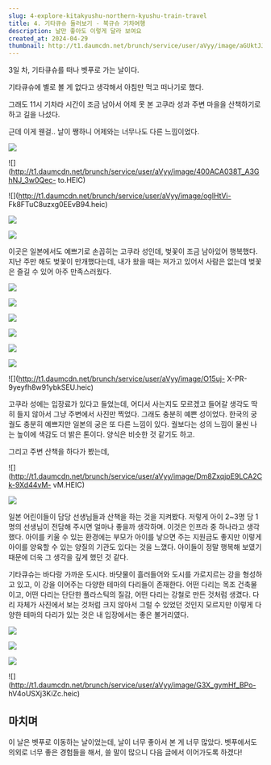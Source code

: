 ```yaml
---
slug: 4-explore-kitakyushu-northern-kyushu-train-travel
title: 4. 기타큐슈 둘러보기 - 북규슈 기차여행
description: 날만 좋아도 이렇게 달라 보여요
created_at: 2024-04-29
thumbnail: http://t1.daumcdn.net/brunch/service/user/aVyy/image/aGUktJJKcMS0nV2CwSyFr43_XwU.png
---
```


3일 차, 기타큐슈를 떠나 벳푸로 가는 날이다.

기타큐슈에 별로 볼 게 없다고 생각해서 아침만 먹고 떠나기로 했다.

그래도 11시 기차라 시간이 조금 남아서 어제 못 본 고쿠라 성과 주변 마을을 산책하기로 하고 길을 나섰다.

근데 이게 웬걸.. 날이 쨍하니 어제와는 너무나도 다른 느낌이었다.

![](http://t1.daumcdn.net/brunch/service/user/aVyy/image/CPSg3PuVCwhHIJLspMItGY1pB54.heic)

![](http://t1.daumcdn.net/brunch/service/user/aVyy/image/400ACA038T_A3GhNJ_3w0Qec-
to.HEIC)

![](http://t1.daumcdn.net/brunch/service/user/aVyy/image/oglHtVi-
Fk8FTuC8uzxg0EEvB94.heic)

![](http://t1.daumcdn.net/brunch/service/user/aVyy/image/SwS1fGCbNzQVUv4-oHCqh7_0c_8.heic)

![](http://t1.daumcdn.net/brunch/service/user/aVyy/image/AfPWC0XzDWsVggkmA7Yw9FiyHp0.heic)

이곳은 일본에서도 예쁘기로 손꼽히는 고쿠라 성인데, 벚꽃이 조금 남아있어 행복했다. 지난 주만 해도 벚꽃이 만개했다는데, 내가 왔을 때는
져가고 있어서 사람은 없는데 벚꽃은 즐길 수 있어 아주 만족스러웠다.

![](http://t1.daumcdn.net/brunch/service/user/aVyy/image/hxjlAzz0aWgL5SWgYhmqTA6DgLI.heic)

![](http://t1.daumcdn.net/brunch/service/user/aVyy/image/5Npq_4aLe8Od9uXP4kT7wC_F9vY.HEIC)

![](http://t1.daumcdn.net/brunch/service/user/aVyy/image/Vhi0uYkd0i-4dPj5VzANkA5BaZ0.HEIC)

![](http://t1.daumcdn.net/brunch/service/user/aVyy/image/WpGFTv2bk4maaJwu4N7PrAmX4vQ.HEIC)

![](http://t1.daumcdn.net/brunch/service/user/aVyy/image/5OQCdWZu0Z1N1WH2frlbHh3gpqw.HEIC)

![](http://t1.daumcdn.net/brunch/service/user/aVyy/image/fZukHuZbG39A-gFfZUDZ4HyT_70.HEIC)

![](http://t1.daumcdn.net/brunch/service/user/aVyy/image/O15uj-
X-PR-9yeyfh8w91ybkSEU.heic)

고쿠라 성에는 입장료가 있다고 들었는데, 어디서 사는지도 모르겠고 들어갈 생각도 딱히 들지 않아서 그냥 주변에서 사진만 찍었다. 그래도
충분히 예쁜 성이었다. 한국의 궁궐도 충분히 예쁘지만 일본의 궁은 또 다른 느낌이 있다. 궐보다는 성의 느낌이 물씬 나는 높이에 색감도 더
밝은 톤이다. 양식은 비슷한 것 같기도 하고.

그리고 주변 산책을 하다가 봤는데,

![](http://t1.daumcdn.net/brunch/service/user/aVyy/image/Dm8ZxqjpE9LCA2Ck-9Xd44vM-
vM.HEIC)

![](http://t1.daumcdn.net/brunch/service/user/aVyy/image/6jArvYdiiStrMo2xYRcKXNuFfT8.HEIC)

일본 어린이들이 담당 선생님들과 산책을 하는 것을 지켜봤다. 저렇게 아이 2~3명 당 1명의 선생님이 전담해 주시면 얼마나 좋을까 생각하며.
이것은 인프라 중 하나라고 생각했다. 아이를 키울 수 있는 환경에는 부모가 아이를 낳으면 주는 지원금도 좋지만 이렇게 아이를 양육할 수 있는
양질의 기관도 있다는 것을 느꼈다. 아이들이 정말 행복해 보였기 때문에 더욱 그 생각을 깊게 했던 것 같다.

기타큐슈는 바다랑 가까운 도시다. 바닷물이 흘러들어와 도시를 가로지르는 강을 형성하고 있고, 이 강을 이어주는 다양한 테마의 다리들이
존재한다. 어떤 다리는 목조 건축물이고, 어떤 다리는 단단한 플라스틱의 질감, 어떤 다리는 강철로 만든 것처럼 생겼다. 다리 자체가 사진에서
보는 것처럼 크지 않아서 그럴 수 있었던 것인지 모르지만 이렇게 다양한 테마의 다리가 있는 것은 내 입장에서는 좋은 볼거리였다.

![](http://t1.daumcdn.net/brunch/service/user/aVyy/image/G3ZmUv72voUjqAcFsVEziWPl2zw.HEIC)

![](http://t1.daumcdn.net/brunch/service/user/aVyy/image/eBjG7KmZ1C-qGMbPwvpaUhRVCuM.HEIC)

![](http://t1.daumcdn.net/brunch/service/user/aVyy/image/TTuwzN2xTasO6zbxfo9TX4hqLEY.HEIC)

![](http://t1.daumcdn.net/brunch/service/user/aVyy/image/G3X_gymHf_BPo-
hV4oUSXj3KiZc.heic)

## **마치며**

이 날은 벳푸로 이동하는 날이었는데, 날이 너무 좋아서 본 게 너무 많았다. 벳푸에서도 의외로 너무 좋은 경험들을 해서, 쓸 말이 많으니
다음 글에서 이어가도록 하겠다!
